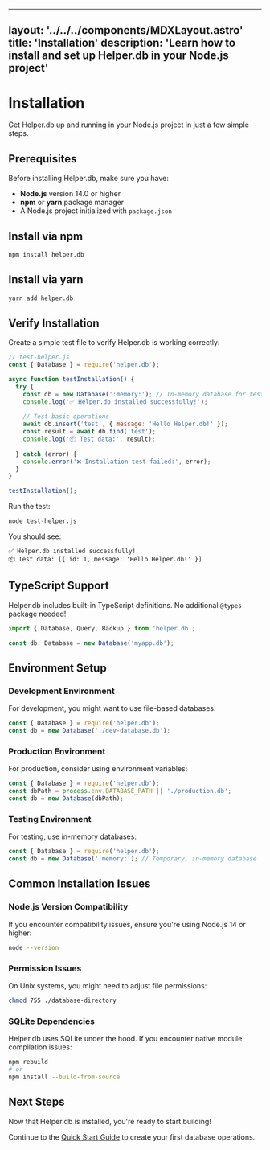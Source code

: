 
---
layout: '../../../components/MDXLayout.astro'
title: 'Installation'
description: 'Learn how to install and set up Helper.db in your Node.js project'
---

# Installation

Get Helper.db up and running in your Node.js project in just a few simple steps.

## Prerequisites

Before installing Helper.db, make sure you have:

- **Node.js** version 14.0 or higher
- **npm** or **yarn** package manager
- A Node.js project initialized with `package.json`

## Install via npm

```bash
npm install helper.db
```

## Install via yarn

```bash
yarn add helper.db
```

## Verify Installation

Create a simple test file to verify Helper.db is working correctly:

```javascript
// test-helper.js
const { Database } = require('helper.db');

async function testInstallation() {
  try {
    const db = new Database(':memory:'); // In-memory database for testing
    console.log('✅ Helper.db installed successfully!');
    
    // Test basic operations
    await db.insert('test', { message: 'Hello Helper.db!' });
    const result = await db.find('test');
    console.log('📦 Test data:', result);
    
  } catch (error) {
    console.error('❌ Installation test failed:', error);
  }
}

testInstallation();
```

Run the test:

```bash
node test-helper.js
```

You should see:
```
✅ Helper.db installed successfully!
📦 Test data: [{ id: 1, message: 'Hello Helper.db!' }]
```

## TypeScript Support

Helper.db includes built-in TypeScript definitions. No additional `@types` package needed!

```typescript
import { Database, Query, Backup } from 'helper.db';

const db: Database = new Database('myapp.db');
```

## Environment Setup

### Development Environment

For development, you might want to use file-based databases:

```javascript
const { Database } = require('helper.db');
const db = new Database('./dev-database.db');
```

### Production Environment

For production, consider using environment variables:

```javascript
const { Database } = require('helper.db');
const dbPath = process.env.DATABASE_PATH || './production.db';
const db = new Database(dbPath);
```

### Testing Environment

For testing, use in-memory databases:

```javascript
const { Database } = require('helper.db');
const db = new Database(':memory:'); // Temporary, in-memory database
```

## Common Installation Issues

### Node.js Version Compatibility

If you encounter compatibility issues, ensure you're using Node.js 14 or higher:

```bash
node --version
```

### Permission Issues

On Unix systems, you might need to adjust file permissions:

```bash
chmod 755 ./database-directory
```

### SQLite Dependencies

Helper.db uses SQLite under the hood. If you encounter native module compilation issues:

```bash
npm rebuild
# or
npm install --build-from-source
```

## Next Steps

Now that Helper.db is installed, you're ready to start building! 

Continue to the [Quick Start Guide](/guides/quick-start/) to create your first database operations.
